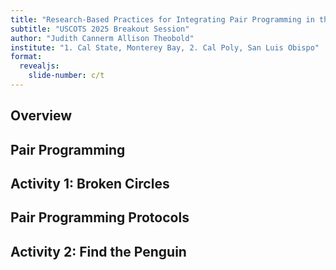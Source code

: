 ```yaml
---
title: "Research-Based Practices for Integrating Pair Programming in the Classroom"
subtitle: "USCOTS 2025 Breakout Session"
author: "Judith Cannerm Allison Theobold"
institute: "1. Cal State, Monterey Bay, 2. Cal Poly, San Luis Obispo"
format: 
  revealjs:
    slide-number: c/t
---
```


## Overview


## Pair Programming



## Activity 1: Broken Circles


## Pair Programming Protocols


## Activity 2: Find the Penguin